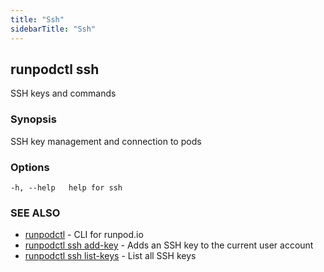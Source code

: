 ```yaml
---
title: "Ssh"
sidebarTitle: "Ssh"
---
```


## runpodctl ssh

SSH keys and commands

### Synopsis

SSH key management and connection to pods

### Options

```text
-h, --help   help for ssh
```

### SEE ALSO

* [runpodctl](/runpodctl/reference/runpodctl) - CLI for runpod.io
* [runpodctl ssh add-key](/runpodctl/reference/runpodctl-ssh-add-key) - Adds an SSH key to the current user account
* [runpodctl ssh list-keys](/runpodctl/reference/runpodctl-ssh-list-keys) - List all SSH keys
